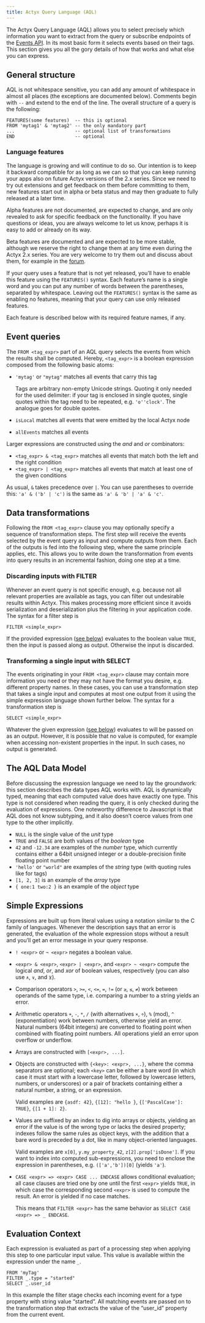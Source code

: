 ```yaml
---
title: Actyx Query Language (AQL)
---
```


The Actyx Query Language (AQL) allows you to select precisely which information you want to extract from the query or subscribe endpoints of the [Events API](./events-api).
In its most basic form it selects events based on their tags.
This section gives you all the gory details of how that works and what else you can express.

## General structure

AQL is not whitespace sensitive, you can add any amount of whitespace in almost all places (the exceptions are documented below).
Comments begin with `--` and extend to the end of the line.
The overall structure of a query is the following:

```text
FEATURES(some features)  -- this is optional
FROM 'mytag1' & 'mytag2' -- the only mandatory part
...                      -- optional list of transformations
END                      -- optional
```

### Language features

The language is growing and will continue to do so.
Our intention is to keep it backward compatible for as long as we can so that you can keep running your apps also on future Actyx versions of the 2.x series.
Since we need to try out extensions and get feedback on them before committing to them, new features start out in alpha or beta status and may then graduate to fully released at a later time.

Alpha features are not documented, are expected to change, and are only revealed to ask for specific feedback on the functionality.
If you have questions or ideas, you are always welcome to let us know, perhaps it is easy to add or already on its way.

Beta features are documented and are expected to be more stable, although we reserve the right to change them at any time even during the Actyx 2.x series.
You are very welcome to try them out and discuss about them, for example in the [forum](https://community.actyx.com/).

If your query uses a feature that is not yet released, you’ll have to enable this feature using the `FEATURES()` syntax.
Each feature’s name is a single word and you can put any number of words between the parentheses, separated by whitespace.
Leaving out the `FEATURES()` syntax is the same as enabling no features, meaning that your query can use only released features.

Each feature is described below with its required feature names, if any.

## Event queries

The `FROM <tag_expr>` part of an AQL query selects the events from which the results shall be computed.
Hereby, `<tag_expr>` is a boolean expression composed from the following basic atoms:

- `'mytag'` or `"mytag"` matches all events that carry this tag

  Tags are arbitrary non-empty Unicode strings.
  Quoting it only needed for the used delimiter: if your tag is enclosed in single quotes, single quotes within the tag need to be repeated, e.g. `'o''clock'`.
  The analogue goes for double quotes.

- `isLocal` matches all events that were emitted by the local Actyx node

- `allEvents` matches all events

Larger expressions are constructed using the _and_ and _or_ combinators:

- `<tag_expr> & <tag_expr>` matches all events that match both the left and the right condition
- `<tag_expr> | <tag_expr>` matches all events that match at least one of the given conditions

As usual, `&` takes precedence over `|`. You can use parentheses to override this: `'a' & ('b' | 'c')` is the same as `'a' & 'b' | 'a' & 'c'`.

## Data transformations

Following the `FROM <tag_expr>` clause you may optionally specify a sequence of transformation steps.
The first step will receive the events selected by the event query as input and compute outputs from them.
Each of the outputs is fed into the following step, where the same principle applies, etc.
This allows you to write down the transformation from events into query results in an incremental fashion, doing one step at a time.

### Discarding inputs with FILTER

Whenever an event query is not specific enough, e.g. because not all relevant properties are available as tags, you can filter out undesirable results within Actyx.
This makes processing more efficient since it avoids serialization and deserialization plus the filtering in your application code.
The syntax for a filter step is

```text
FILTER <simple_expr>
```

If the provided expression ([see below](#simple-expressions)) evaluates to the boolean value `TRUE`, then the input is passed along as output.
Otherwise the input is discarded.

### Transforming a single input with SELECT

The events originating in your `FROM <tag_expr>` clause may contain more information you need or they may not have the format you desire, e.g. different property names.
In these cases, you can use a transformation step that takes a single input and computes at most one output from it using the simple expression language shown further below.
The syntax for a transformation step is

```text
SELECT <simple_expr>
```

Whatever the given expression ([see below](#simple-expressions)) evaluates to will be passed on as an output.
However, it is possible that no value is computed, for example when accessing non-existent properties in the input.
In such cases, no output is generated.

## The AQL Data Model

Before discussing the expression language we need to lay the groundwork: this section describes the data types AQL works with.
AQL is dynamically typed, meaning that each computed value does have exactly one type.
This type is not considered when reading the query, it is only checked during the evaluation of expressions.
One noteworthy difference to Javascript is that AQL does not know subtyping, and it also doesn’t coerce values from one type to the other implicitly.

- `NULL` is the single value of the _unit_ type
- `TRUE` and `FALSE` are both values of the _boolean_ type
- `42` and `-12.34` are examples of the _number_ type, which currently contains either a 64bit unsigned integer or a double-precision finite floating point number
- `'hello'` or `"world"` are examples of the _string_ type (with quoting rules like for tags)
- `[1, 2, 3]` is an example of the _array_ type
- `{ one:1 two:2 }` is an example of the _object_ type

## Simple Expressions

Expressions are built up from literal values using a notation similar to the C family of languages.
Whenever the description says that an error is generated, the evaluation of the whole expression stops without a result and you’ll get an error message in your query response.

- `! <expr>` or `¬ <expr>` negates a boolean value.
- `<expr> & <expr>`, `<expr> | <expr>`, and `<expr> ~ <expr>` compute the logical _and_, _or_,  and _xor_ of boolean values, respectively (you can also use `∧`, `∨`, and `⊻`).
- Comparison operators `>`, `>=`, `<`, `<=`, `=`, `!=` (or `≥`, `≤`, `≠`) work between operands of the same type, i.e. comparing a number to a string yields an error.
- Arithmetic operators `+`, `-`, `*`, `/` (with alternatives `×`, `÷`), `%` (mod), `^` (exponentiation) work between numbers, otherwise yield an error.
  Natural numbers (64bit integers) are converted to floating point when combined with floating point numbers.
  All operations yield an error upon overflow or underflow.

- Arrays are constructed with `[<expr>, ...]`.
- Objects are constructed with `{<key>: <expr>, ...}`, where the comma separators are optional;
  each `<key>` can be either a bare word (in which case it must start with a lowercase letter, followed by lowercase letters, numbers, or underscores)
  or a pair of brackets containing either a natural number, a string, or an expression.

  Valid examples are
  `{asdf: 42}`,
  `{[12]: "hello }`,
  `{['PascalCase']: TRUE}`,
  `{[1 + 1]: 2}`.

- Values are suffixed by an index to dig into arrays or objects, yielding an error if the value is of the wrong type or lacks the desired property;
  indexes follow the same rules as object keys, with the addition that a bare word is preceded by a dot, like in many object-oriented languages.

  Valid examples are `x[0]`, `y.my_property_42`, `z[2].prop['isDone']`.
  If you want to index into computed sub-expressions, you need to enclose the expression in parentheses, e.g. `(['a','b'])[0]` (yields `'a'`).

- `CASE <expr> => <expr> CASE ... ENDCASE` allows conditional evaluation;
  all case clauses are tried one by one until the first `<expr>` yields `TRUE`, in which case the corresponding second `<expr>` is used to compute the result.
  An error is yielded if no case matches.

  This means that `FILTER <expr>` has the same behavior as `SELECT CASE <expr> => _ ENDCASE`.

## Evaluation Context

Each expression is evaluated as part of a processing step when applying this step to one particular input value.
This value is available within the expression under the name `_`.

```text
FROM 'myTag'
FILTER _.type = "started"
SELECT _.user_id
```

In this example the filter stage checks each incoming event for a type property with string value “started”.
All matching events are passed on to the transformation step that extracts the value of the “user_id” property from the current event.
